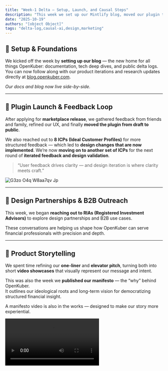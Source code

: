 ```yaml
---
title: "Week-1 Delta — Setup, Launch, and Causal Steps"
description: "This week we set up our Mintlify blog, moved our plugin to public release, and made progress on our causal AI pipeline."
date: "2025-10-19"
authors: "[object Object]"
tags: "delta-log,causal-ai,design,marketing"
---
```


## 🧱 Setup & Foundations

We kicked off the week by **setting up our blog** — the new home for all things OpenKuber: documentation, tech deep dives, and public delta logs.\
You can now follow along with our product iterations and research updates directly at [blog.openkuber.com](https://blog.openkuber.com).

_Our docs and blog now live side-by-side._

---

## 🚀 Plugin Launch & Feedback Loop

After applying for **marketplace release**, we gathered feedback from friends and family, refined our UX, and finally **moved the plugin from draft to public**.

We also reached out to **8 ICPs (Ideal Customer Profiles)** for more structured feedback — which led to **design changes that are now implemented**. We’re now **moving on to another set of ICPs** for the next round of **iterated feedback and design validation**.

> “User feedback drives clarity — and design iteration is where clarity meets craft.”

<Card title="OpenKuber Google Sheets™ Add-On" icon="file-excel" href="https://workspace.google.com/marketplace/app/asahi_by_openkuber/228240472818" cta="checkout here">
  
</Card>

![G3zo O4q W8aa7qv Jp](/images/G3ZoO4qW8AA7qv_.jpg)

---

## 🤝 Design Partnerships & B2B Outreach

This week, we began **reaching out to RIAs (Registered Investment Advisors)** to explore design partnerships and B2B use cases.

These conversations are helping us shape how OpenKuber can serve financial professionals with precision and depth.

---

## 🎥 Product Storytelling

We spent time refining our **one-liner** and **elevator pitch**, turning both into short **video showcases** that visually represent our message and intent.

This was also the week we **published our manifesto** — the “why” behind OpenKuber.\
It outlines our ideological roots and long-term vision for democratizing structured financial insight.

A manifesto video is also in the works — designed to make our story more experiential.

<video controls className="w-full aspect-video rounded-xl" src="https://video.twimg.com/amplify_video/1979555108871401472/vid/avc1/1080x1080/25EZV5Dm6ogD5vEY.mp4?tag=21" />

<Card title="Our Manifesto" icon="sparkles" href="https://blog.openkuber.com/manifesto" cta="The Thesis of openkuber.com">
  
</Card>

---

## 🧠 Causal AI Development

We formalized our **Causal AI roadmap**, broken into three key steps:

1. **Data Preparation** — already implemented during plugin setup, now fine-tuned for causal discovery.
2. **Causal Discovery** — currently being polished and configured for tighter integration.

   ![Whats App Image2025 10 19at19 43 04 Jpe](/images/WhatsAppImage2025-10-19at19.43.04.jpeg)

   <Note>
     A trading strategy backtest can be viewed as a **causal machine** where every step is a precise causal link, moving information forward through time. It begins with**data formation**  by looking back at the historical price data (e.g., \$t-k\$ to \$t\$) to calculate technical indicators (like RSI or MACD) at the current time, \$t\$. These technical indicators form the inputs for **causal graph discovery**.

     \
     These variables at time \$t\$ are used to generate a **trading signal** and, subsequently, an **order size**. The most crucial link is the **temporal causality**: the executed trade at \$t\$ is the direct cause that forces a definitive change in the portfolio's state (position, cash, value) at the immediate next timestamp, \$t+1\$. Finally, the portfolio's value at \$t+1\$ is the direct cause of the resulting performance and risk metrics (like **drawdown**) establishing a Directed Acyclic Graph from historical market inputs to future performance outcomes.
   </Note>
4. **Causal Inference** — in planning phase, being mapped out conceptually before implementation.

Each stage moves us closer to an interpretable intelligence layer that goes **beyond correlation — toward cause and effect.**

---

## 📈 Marketing & Early Reach

We ran a few **Twitter and YouTube experiments** to test early engagement and organic reach — and the numbers look promising.

The focus remains on authentic storytelling and community-driven feedback.

---

_Thanks for following along. Every week, we’ll share transparent updates as we build in public — step by step._

---

### 🔗 Follow Our Journey

- 🐦 Twitter: [@OpenKuber_Sxnk](https://x.com/OpenKuber_Sxnk)
- 📺 YouTube: [OpenKuber Channel](https://www.youtube.com/@OpenKuber)